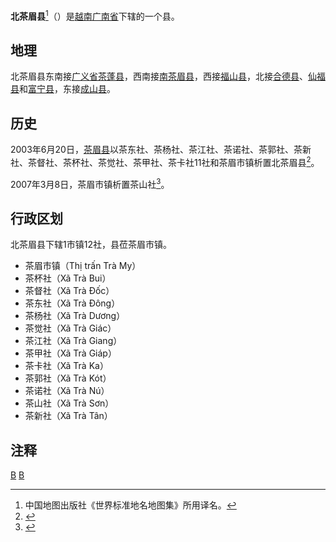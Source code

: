 {{Infobox Settlement
|name                   = 北茶眉县
|settlement_type        = 县
|official_name          = 
|other_name             = 
|native_name            = {{lang|vi|Huyện Bắc Trà My}}
|nickname               = 
|motto                  = 
|image_skyline          = UBND huyện Bắc Trà My, Quảng Nam.jpeg
|imagesize              = 
|image_caption          = 
|image_flag             = 
|flag_size              = 
|image_seal             = 
|seal_size              = 
|image_shield           = 
|shield_size            = 
|image_blank_emblem     = 
|blank_emblem_size      = 
|image_map              = {{Infobox mapframe|frame-width=250|zoom=10}}
|mapsize                = 
|map_caption            = 
|image_map1             = Administration map of Bac Tra My District, Quangnam Province.jpg
|mapsize1               = 
|map_caption1           = 北茶眉县地图
|pushpin_map            = Vietnam
|pushpin_label_position = bottom
|pushpin_map_caption    = 北茶眉县在越南的位置
|pushpin_map1           = 
|pushpin_label_position1= 
|pushpin_map_caption1   = 
|subdivision_type       = 国家
|subdivision_name       = {{flag|Vietnam}}
|subdivision_type1      = [[越南行政区划|省]]
|subdivision_name1      = [[广南省|广南省]]
|subdivision_type2      = 行政区划
|subdivision_name2      = 1市镇12社
|subdivision_type3      = 
|subdivision_name3      = 
|seat_type              = 县莅
|seat                   = {{link-vi|茶眉市镇|Trà My}}
|government_type        = 
|leader_title           = 
|leader_name            = 
|leader_title1          = 
|leader_name1           = 
|established_title      = 
|established_date       = 
|area_magnitude         = 
|unit_pref              = 
|area_footnotes         = 
|area_total_km2         = 823.05
|area_land_km2          = 
|area_water_km2         = 
|area_water_percent     = 
|area_urban_km2         = 
|area_metro_km2         = 
|population_as_of       = 2018年
|population_footnotes   = 
|population_note        = 
|population_total       = 42170
|population_density_km2 = auto
|population_metro             = 
|population_density_metro_km2 = 
|population_urban             = 
|population_density_urban_km2 = 
|timezone               = [[越南标准时间|越南标准时间]]
|utc_offset             = +7
|elevation_footnotes    = 
|elevation_m            = 
|coor_type              = 
|coordinates            = 
|postal_code_type       = 
|postal_code            = 
|area_code              = 
|website                = [http://www.bactramy.quangnam.gov.vn 北茶眉县电子信息门户网站]
|footnotes              = 
}}
'''北茶眉县'''<ref>中国地图出版社《世界标准地名地图集》所用译名。</ref>（{{vie|v=Huyện Bắc Trà My}}）是[[越南|越南]][[广南省|广南省]]下辖的一个县。

==地理==
北茶眉县东南接[[广义省|广义省]][[茶蓬县|茶蓬县]]，西南接[[南茶眉县|南茶眉县]]，西接[[福山县_(越南)|福山县]]，北接[[合德县|合德县]]、[[仙福县|仙福县]]和[[富宁县_(越南)|富宁县]]，东接[[成山县|成山县]]。

==历史==
2003年6月20日，[[茶眉县|茶眉县]]以茶东社、茶杨社、茶江社、茶诺社、茶郭社、茶新社、茶督社、茶杯社、茶觉社、茶甲社、茶卡社11社和茶眉市镇析置北茶眉县<ref>{{Cite web |url=https://thuvienphapluat.vn/van-ban/Bat-dong-san/Nghi-dinh-72-2003-ND-CP-chia-tach-huyen-Hien-thanh-cac-huyen-Dong-Giang-Tay-Giang-huyen-Tra-My-thanh-huyen-Bac-Tra-My-Nam-Tra-My-Tinh-Quang-Nam-6543.aspx |title=Nghị định 72/2003/NĐ-CP về việc chia tách huyện Hiên thành các huyện Đông Giang và Tây Giang, huyện Trà My thành các huyện Bắc Trà My và Nam Trà My, Tỉnh Quảng Nam |accessdate=2020-02-27 |archive-date=2020-04-01 |archive-url=https://web.archive.org/web/20200401172812/https://thuvienphapluat.vn/van-ban/Bat-dong-san/Nghi-dinh-72-2003-ND-CP-chia-tach-huyen-Hien-thanh-cac-huyen-Dong-Giang-Tay-Giang-huyen-Tra-My-thanh-huyen-Bac-Tra-My-Nam-Tra-My-Tinh-Quang-Nam-6543.aspx |dead-url=no }}</ref>。

2007年3月8日，茶眉市镇析置茶山社<ref>{{Cite web |url=https://thuvienphapluat.vn/van-ban/Bat-dong-san/Nghi-dinh-33-2007-ND-CP-dieu-chinh-dia-gioi-hanh-chinh-xa-thi-tran-thanh-lap-xa-phuong-mo-rong-thi-tran-thuoc-huyen-Dai-Loc-Bac-Tra-Quang-Nam-16988.aspx |title=Nghị định 33/2007/NĐ-CP về việc điều chỉnh địa giới hành chính xã, thị trấn;thành lập xã, phường, mở rộng thị trấn thuộc các huyện Đại Lộc,Bắc Trà My, Thăng Bình và thị xã Hội An, tỉnh Quảng Nam |accessdate=2020-02-27 |archive-date=2019-08-01 |archive-url=https://web.archive.org/web/20190801232624/https://thuvienphapluat.vn/van-ban/Bat-dong-san/Nghi-dinh-33-2007-ND-CP-dieu-chinh-dia-gioi-hanh-chinh-xa-thi-tran-thanh-lap-xa-phuong-mo-rong-thi-tran-thuoc-huyen-Dai-Loc-Bac-Tra-Quang-Nam-16988.aspx |dead-url=no }}</ref>。

==行政区划==
北茶眉县下辖1市镇12社，县莅茶眉市镇。
*茶眉市镇（Thị trấn Trà My）
*茶杯社（Xã Trà Bui）
*茶督社（Xã Trà Đốc）
*茶东社（Xã Trà Đông）
*茶杨社（Xã Trà Dương）
*茶觉社（Xã Trà Giác）
*茶江社（Xã Trà Giang）
*茶甲社（Xã Trà Giáp）
*茶卡社（Xã Trà Ka）
*茶郭社（Xã Trà Kót）
*茶诺社（Xã Trà Nú）
*茶山社（Xã Trà Sơn）
*茶新社（Xã Trà Tân）

==注释==
{{reflist}}

{{广南省行政区划}}
{{越南南中部之县市镇区域划分}}

[[Category:越南县份|B]]
[[Category:广南省|B]]
